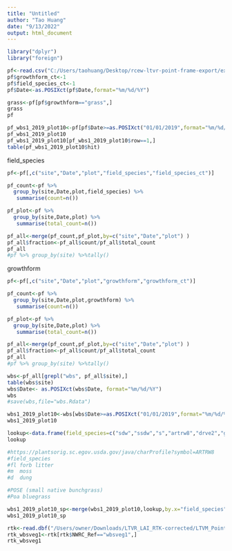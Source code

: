 ---
title: "Untitled"
author: "Tao Huang"
date: "9/13/2022"
output: html_document
---

```{r}
library("dplyr")
library("foreign")
```

```{r}
pf<-read.csv("C:/Users/taohuang/Desktop/rcew-ltvr-point-frame-export/export.csv")
pf$growthform_ct<-1
pf$field_species_ct<-1
pf$Date<-as.POSIXct(pf$Date,format="%m/%d/%Y")
```

```{r}
grass<-pf[pf$growthform=="grass",]
grass
pf
```


```{r}
pf_wbs1_2019_plot10<-pf[pf$Date>=as.POSIXct("01/01/2019",format="%m/%d/%Y") & pf$Date<as.POSIXct("01/01/2021",format="%m/%d/%Y") & pf$site=="wbs1" & pf$plot==10,]
pf_wbs1_2019_plot10
pf_wbs1_2019_plot10[pf_wbs1_2019_plot10$row==1,]
table(pf_wbs1_2019_plot10$hit)
```

field_species
```{r}
pf<-pf[,c("site","Date","plot","field_species","field_species_ct")]

pf_count<-pf %>%    
  group_by(site,Date,plot,field_species) %>%
   summarise(count=n())

pf_plot<-pf %>%    
  group_by(site,Date,plot) %>%
   summarise(total_count=n())

pf_all<-merge(pf_count,pf_plot,by=c("site","Date","plot") )
pf_all$fraction<-pf_all$count/pf_all$total_count
pf_all
#pf %>% group_by(site) %>%tally()
```


growthform
```{r}
pf<-pf[,c("site","Date","plot","growthform","growthform_ct")]

pf_count<-pf %>%    
  group_by(site,Date,plot,growthform) %>%
   summarise(count=n())

pf_plot<-pf %>%    
  group_by(site,Date,plot) %>%
   summarise(total_count=n())

pf_all<-merge(pf_count,pf_plot,by=c("site","Date","plot") )
pf_all$fraction<-pf_all$count/pf_all$total_count
pf_all
#pf %>% group_by(site) %>%tally()
```

```{r}
wbs<-pf_all[grepl("wbs", pf_all$site),]
table(wbs$site)
wbs$Date<- as.POSIXct(wbs$Date, format="%m/%d/%Y")
wbs
#save(wbs,file="wbs.Rdata")
```

```{r}
wbs1_2019_plot10<-wbs[wbs$Date>=as.POSIXct("01/01/2019",format="%m/%d/%Y") &wbs$Date<as.POSIXct("01/01/2021",format="%m/%d/%Y") & wbs$site=="wbs1" &wbs$plot==10,]
wbs1_2019_plot10

lookup<-data.frame(field_species=c("sdw","ssdw","s","artrw8","drve2","gl","pose","w","pssp6","r","sl"),description=c("shrub dead wood; >.25 inch or .5cm","standing shrub dead wood; >.25 inch or .5cm","soil; <.25 inch or .5cm","Wyoming big sagebrush","drve2","graminoid litter","pose","wood > .25 inch or .5cm","pssp6","rock; >.25 inch or .5cm","shrub dead wood; <.25 inch or .5cm"))
lookup

#https://plantsorig.sc.egov.usda.gov/java/charProfile?symbol=ARTRW8
#field_species
#fl	forb litter
#m	moss
#d	dung

#POSE (small native bunchgrass)
#Poa bluegrass

wbs1_2019_plot10_sp<-merge(wbs1_2019_plot10,lookup,by.x="field_species",by.y="field_species")
wbs1_2019_plot10_sp
```

```{r}
rtk<-read.dbf("/Users/owner/Downloads/LTVR_LAI_RTK-corrected/LTVM_PointFrame_wDirection.dbf")
rtk_wbsveg1<-rtk[rtk$NWRC_Ref=="wbsveg1",]
rtk_wbsveg1
```

